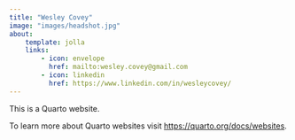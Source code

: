 ```yaml
---
title: "Wesley Covey"
image: "images/headshot.jpg"
about:
    template: jolla
    links:
        - icon: envelope
          href: mailto:wesley.covey@gmail.com
        - icon: linkedin
          href: https://www.linkedin.com/in/wesleycovey/
---
```


This is a Quarto website.

To learn more about Quarto websites visit <https://quarto.org/docs/websites>.
